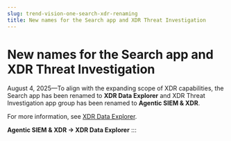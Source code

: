 ```yaml
---
slug: trend-vision-one-search-xdr-renaming
title: New names for the Search app and XDR Threat Investigation
---
```

# New names for the Search app and XDR Threat Investigation

August 4, 2025—To align with the expanding scope of XDR capabilities, the Search app has been renamed to **XDR Data Explorer** and XDR Threat Investigation app group has been renamed to **Agentic SIEM & XDR**.

For more information, see [XDR Data Explorer](search-app.mdx).

**Agentic SIEM & XDR → XDR Data Explorer**
:::
